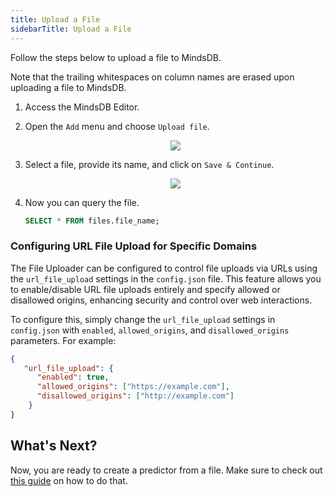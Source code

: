 ```yaml
---
title: Upload a File
sidebarTitle: Upload a File
---
```


Follow the steps below to upload a file to MindsDB.

<Note>
Note that the trailing whitespaces on column names are erased upon uploading a file to MindsDB.
</Note>


1. Access the MindsDB Editor.
2. Open the `Add` menu and choose `Upload file`.

   <p align="center">
     <img src="/assets/sql/upload_file1.png" />
   </p>

3. Select a file, provide its name, and click on `Save & Continue`.

   <p align="center">
     <img src="/assets/sql/upload_file2.png" />
   </p>

4. Now you can query the file.

   ```sql
   SELECT * FROM files.file_name;
   ```

### Configuring URL File Upload for Specific Domains

The File Uploader can be configured to control file uploads via URLs using the `url_file_upload` settings in the `config.json` file.
This feature allows you to enable/disable URL file uploads entirely and specify allowed or disallowed origins, enhancing security and control over web interactions.

To configure this, simply change the `url_file_upload` settings in `config.json` with `enabled`, `allowed_origins`, and `disallowed_origins` parameters. For example:
```json
{
   "url_file_upload": {
      "enabled": true,
      "allowed_origins": ["https://example.com"],
      "disallowed_origins": ["http://example.com"]
    }
}
```

## What's Next?

Now, you are ready to create a predictor from a file. Make sure to check out
[this guide](/sql/create/model/)
on how to do that.
